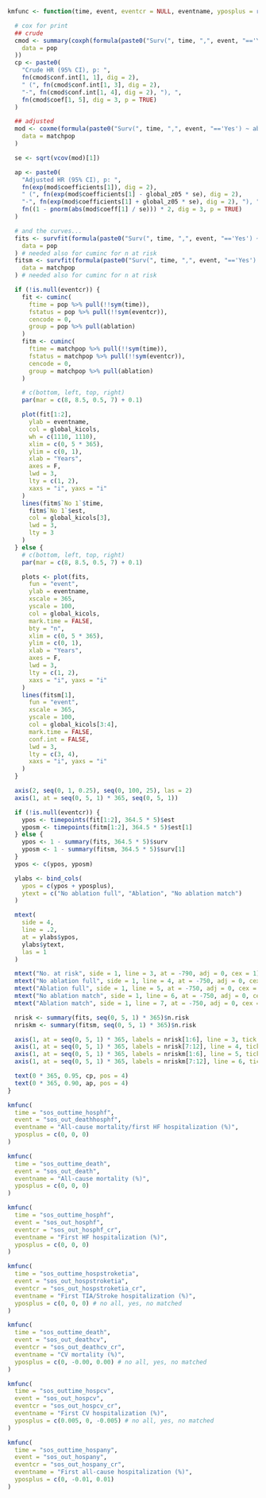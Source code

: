 ```r

kmfunc <- function(time, event, eventcr = NULL, eventname, yposplus = rep(0, 3)) {

  # cox for print
  ## crude
  cmod <- summary(coxph(formula(paste0("Surv(", time, ",", event, "=='Yes') ~ ablation")),
    data = pop
  ))
  cp <- paste0(
    "Crude HR (95% CI), p: ",
    fn(cmod$conf.int[1, 1], dig = 2),
    " (", fn(cmod$conf.int[1, 3], dig = 2),
    "-", fn(cmod$conf.int[1, 4], dig = 2), "), ",
    fn(cmod$coef[1, 5], dig = 3, p = TRUE)
  )

  ## adjusted
  mod <- coxme(formula(paste0("Surv(", time, ",", event, "=='Yes') ~ ablation + (1 | par)")),
    data = matchpop
  )

  se <- sqrt(vcov(mod)[1])

  ap <- paste0(
    "Adjusted HR (95% CI), p: ",
    fn(exp(mod$coefficients[1]), dig = 2),
    " (", fn(exp(mod$coefficients[1] - global_z05 * se), dig = 2),
    "-", fn(exp(mod$coefficients[1] + global_z05 * se), dig = 2), "), ",
    fn((1 - pnorm(abs(mod$coeff[1] / se))) * 2, dig = 3, p = TRUE)
  )

  # and the curves...
  fits <- survfit(formula(paste0("Surv(", time, ",", event, "=='Yes') ~ ablation")),
    data = pop
  ) # needed also for cuminc for n at risk
  fitsm <- survfit(formula(paste0("Surv(", time, ",", event, "=='Yes') ~ ablation")),
    data = matchpop
  ) # needed also for cuminc for n at risk

  if (!is.null(eventcr)) {
    fit <- cuminc(
      ftime = pop %>% pull(!!sym(time)),
      fstatus = pop %>% pull(!!sym(eventcr)),
      cencode = 0,
      group = pop %>% pull(ablation)
    )
    fitm <- cuminc(
      ftime = matchpop %>% pull(!!sym(time)),
      fstatus = matchpop %>% pull(!!sym(eventcr)),
      cencode = 0,
      group = matchpop %>% pull(ablation)
    )

    # c(bottom, left, top, right)
    par(mar = c(8, 8.5, 0.5, 7) + 0.1)

    plot(fit[1:2],
      ylab = eventname,
      col = global_kicols,
      wh = c(1110, 1110),
      xlim = c(0, 5 * 365),
      ylim = c(0, 1),
      xlab = "Years",
      axes = F,
      lwd = 3,
      lty = c(1, 2),
      xaxs = "i", yaxs = "i"
    )
    lines(fitm$`No 1`$time,
      fitm$`No 1`$est,
      col = global_kicols[3],
      lwd = 3,
      lty = 3
    )
  } else {
    # c(bottom, left, top, right)
    par(mar = c(8, 8.5, 0.5, 7) + 0.1)

    plots <- plot(fits,
      fun = "event",
      ylab = eventname,
      xscale = 365,
      yscale = 100,
      col = global_kicols,
      mark.time = FALSE,
      bty = "n",
      xlim = c(0, 5 * 365),
      ylim = c(0, 1),
      xlab = "Years",
      axes = F,
      lwd = 3,
      lty = c(1, 2),
      xaxs = "i", yaxs = "i"
    )
    lines(fitsm[1],
      fun = "event",
      xscale = 365,
      yscale = 100,
      col = global_kicols[3:4],
      mark.time = FALSE,
      conf.int = FALSE,
      lwd = 3,
      lty = c(3, 4),
      xaxs = "i", yaxs = "i"
    )
  }

  axis(2, seq(0, 1, 0.25), seq(0, 100, 25), las = 2)
  axis(1, at = seq(0, 5, 1) * 365, seq(0, 5, 1))

  if (!is.null(eventcr)) {
    ypos <- timepoints(fit[1:2], 364.5 * 5)$est
    yposm <- timepoints(fitm[1:2], 364.5 * 5)$est[1]
  } else {
    ypos <- 1 - summary(fits, 364.5 * 5)$surv
    yposm <- 1 - summary(fitsm, 364.5 * 5)$surv[1]
  }
  ypos <- c(ypos, yposm)

  ylabs <- bind_cols(
    ypos = c(ypos + yposplus),
    ytext = c("No ablation full", "Ablation", "No ablation match")
  )

  mtext(
    side = 4,
    line = .2,
    at = ylabs$ypos,
    ylabs$ytext,
    las = 1
  )

  mtext("No. at risk", side = 1, line = 3, at = -790, adj = 0, cex = 1)
  mtext("No ablation full", side = 1, line = 4, at = -750, adj = 0, cex = 1)
  mtext("Ablation full", side = 1, line = 5, at = -750, adj = 0, cex = 1)
  mtext("No ablation match", side = 1, line = 6, at = -750, adj = 0, cex = 1)
  mtext("Ablation match", side = 1, line = 7, at = -750, adj = 0, cex = 1)

  nrisk <- summary(fits, seq(0, 5, 1) * 365)$n.risk
  nriskm <- summary(fitsm, seq(0, 5, 1) * 365)$n.risk

  axis(1, at = seq(0, 5, 1) * 365, labels = nrisk[1:6], line = 3, tick = FALSE, cex.axis = 1)
  axis(1, at = seq(0, 5, 1) * 365, labels = nrisk[7:12], line = 4, tick = FALSE, cex.axis = 1)
  axis(1, at = seq(0, 5, 1) * 365, labels = nriskm[1:6], line = 5, tick = FALSE, cex.axis = 1)
  axis(1, at = seq(0, 5, 1) * 365, labels = nriskm[7:12], line = 6, tick = FALSE, cex.axis = 1)

  text(0 * 365, 0.95, cp, pos = 4)
  text(0 * 365, 0.90, ap, pos = 4)
}
```

```r
kmfunc(
  time = "sos_outtime_hosphf",
  event = "sos_out_deathhosphf",
  eventname = "All-cause mortality/first HF hospitalization (%)",
  yposplus = c(0, 0, 0)
)
```

```r
kmfunc(
  time = "sos_outtime_death",
  event = "sos_out_death",
  eventname = "All-cause mortality (%)",
  yposplus = c(0, 0, 0)
)
```

```r
kmfunc(
  time = "sos_outtime_hosphf",
  event = "sos_out_hosphf",
  eventcr = "sos_out_hosphf_cr",
  eventname = "First HF hospitalization (%)",
  yposplus = c(0, 0, 0)
)
```

```r
kmfunc(
  time = "sos_outtime_hospstroketia",
  event = "sos_out_hospstroketia",
  eventcr = "sos_out_hospstroketia_cr",
  eventname = "First TIA/Stroke hospitalization (%)",
  yposplus = c(0, 0, 0) # no all, yes, no matched
)
```

```r
kmfunc(
  time = "sos_outtime_death",
  event = "sos_out_deathcv",
  eventcr = "sos_out_deathcv_cr",
  eventname = "CV mortality (%)",
  yposplus = c(0, -0.00, 0.00) # no all, yes, no matched
)
```

```r
kmfunc(
  time = "sos_outtime_hospcv",
  event = "sos_out_hospcv",
  eventcr = "sos_out_hospcv_cr",
  eventname = "First CV hospitalization (%)",
  yposplus = c(0.005, 0, -0.005) # no all, yes, no matched
)
```

```r
kmfunc(
  time = "sos_outtime_hospany",
  event = "sos_out_hospany",
  eventcr = "sos_out_hospany_cr",
  eventname = "First all-cause hospitalization (%)",
  yposplus = c(0, -0.01, 0.01)
)
```
